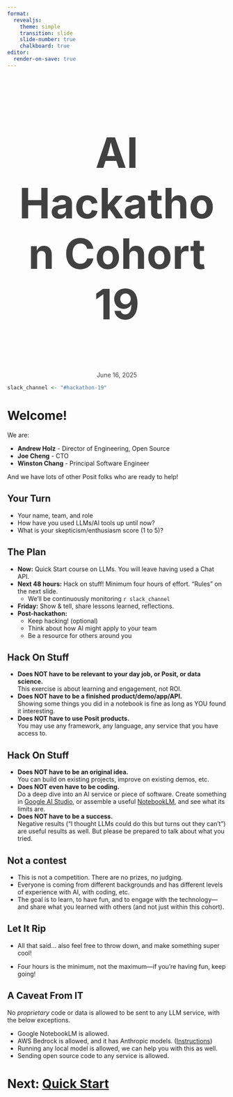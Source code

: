 ```yaml
---
format:
  revealjs:
    theme: simple
    transition: slide
    slide-number: true
    chalkboard: true
editor:
  render-on-save: true
---
```


<!-- ![](logo-academy.png) -->

### AI Hackathon Cohort 19 {style="text-align: center; font-size: 72pt; color: #414142;"}

::: {style="text-align: center; color: #414142;"}
June 16, 2025
:::

```r
slack_channel <- "#hackathon-19"
```

# Welcome!

We are:

- **Andrew Holz** - Director of Engineering, Open Source
- **Joe Cheng** - CTO
- **Winston Chang** - Principal Software Engineer

And we have lots of other Posit folks who are ready to help!

## Your Turn

- Your name, team, and role
- How have you used LLMs/AI tools up until now?
- What is your skepticism/enthusiasm score (1 to 5)?

## The Plan {.smaller}

::: {.incremental}
- **Now:** Quick Start course on LLMs. You will leave having used a Chat API.
- **Next 48 hours:** Hack on stuff! Minimum four hours of effort. "Rules" on the next slide.
  - We'll be continuously monitoring `r slack_channel`
- **Friday:** Show & tell, share lessons learned, reflections.
- **Post-hackathon:**
  - Keep hacking! (optional)
  - Think about how AI might apply to your team
  - Be a resource for others around you
<!-- - **Post-hackathon:** Create/deploy an LLM-enabled Shiny app for your company. We can help! -->
:::

## Hack On Stuff

::: {.incremental}
- **Does NOT have to be relevant to your day job, or Posit, or data science.**\
  This exercise is about learning and engagement, not ROI.
- **Does NOT have to be a finished product/demo/app/API.**\
  Showing some things you did in a notebook is fine as long as YOU found it interesting.
- **Does NOT have to use Posit products.**\
  You may use any framework, any language, any service that you have access to.
:::

## Hack On Stuff

::: {.incremental}
- **Does NOT have to be an original idea.**\
  You can build on existing projects, improve on existing demos, etc.
- **Does NOT even have to be coding.**\
  Do a deep dive into an AI service or piece of software. Create something in [Google AI Studio](https://aistudio.google.com/), or assemble a useful [NotebookLM](https://notebooklm.google/), and see what its limits are.
- **Does NOT have to be a success.**\
  Negative results (“I thought LLMs could do this but turns out they can’t”) are useful results as well. But please be prepared to talk about what you tried.
:::

## Not a contest

- This is not a competition. There are no prizes, no judging.
- Everyone is coming from different backgrounds and has different levels of experience with AI, with coding, etc.
- The goal is to learn, to have fun, and to engage with the technology---and share what you learned with others (and not just within this cohort).

## Let It Rip

* All that said... also feel free to throw down, and make something super cool!

::: {.incremental}

* Four hours is the minimum, not the maximum---if you're having fun, keep going!

:::

<!-- ## A Note on Data Security

- Please refrain from sending your proprietary code or data to any LLM, unless you are sure your company's policies allow it.
  - AWS, Azure, and Google Cloud all host frontier models—your IT might be OK with these.
- If you absolutely must use proprietary info, consider using a local model (but expect considerably worse results). -->

## A Caveat From IT

No _proprietary_ code or data is allowed to be sent to any LLM service, with the below exceptions.

- Google NotebookLM is allowed.
- AWS Bedrock is allowed, and it has Anthropic models. ([Instructions](https://positpbc.atlassian.net/wiki/spaces/SE/pages/1376550915/Using+Claude+via+Bedrock+at+Posit))
- Running any local model is allowed, we can help you with this as well.
- Sending open source code to any service is allowed.

# Next: [Quick Start](quickstart.qmd)
